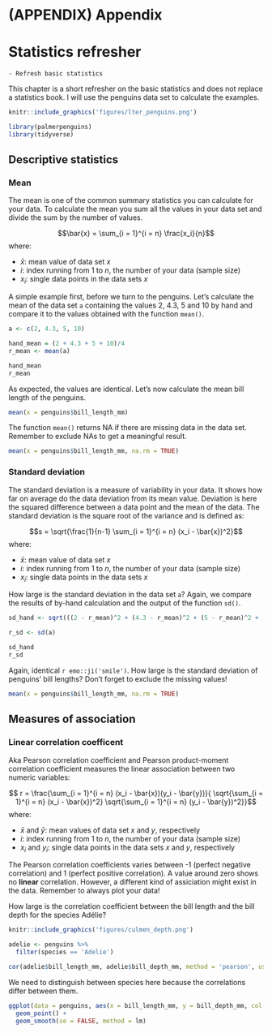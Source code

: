 # (APPENDIX) Appendix {-}
# Statistics refresher {#stat-background}

```block
- Refresh basic statistics
```

This chapter is a short refresher on the basic statistics and does not replace a statistics book. I will use the penguins data set to calculate the examples.

```r
knitr::include_graphics('figures/lter_penguins.png')
```

```r
library(palmerpenguins)
library(tidyverse)
```


## Descriptive statistics
### Mean
The mean is one of the common summary statistics you can calculate for your data. To calculate the mean you sum all the values in your data set and divide the sum by the number of values.

$$\bar{x} = \sum_{i = 1}^{i = n} \frac{x_i}{n}$$
where:

- $\bar{x}$: mean value of data set $x$
- $i$: index running from 1 to $n$, the number of your data (sample size)
- $x_i$: single data points in the data sets $x$

A simple example first, before we turn to the penguins. Let's calculate the mean of the data set `a` containing the values 2, 4.3, 5 and 10 by hand and compare it to the values obtained with the function `mean()`.
```r
a <- c(2, 4.3, 5, 10)

hand_mean = (2 + 4.3 + 5 + 10)/4
r_mean <- mean(a)

hand_mean
r_mean
```
As expected, the values are identical. Let's now calculate the mean bill length of the penguins.

```r
mean(x = penguins$bill_length_mm)
```
The function `mean()` returns NA if there are missing data in the data set. Remember to exclude NAs to get a meaningful result.
```r
mean(x = penguins$bill_length_mm, na.rm = TRUE)
```


### Standard deviation
The standard deviation is a measure of variability in your data. It shows how far on average do the data deviation from its mean value. Deviation is here the squared difference between a data point and the mean of the data. The standard deviation is the square root of the variance and is defined as:

$$s = \sqrt{\frac{1}{n-1} \sum_{i = 1}^{i = n} (x_i - \bar{x})^2}$$
where:

- $\bar{x}$: mean value of data set $x$
- $i$: index running from 1 to $n$, the number of your data (sample size)
- $x_i$: single data points in the data sets $x$


How large is the standard deviation in the data set `a`? Again, we compare the results of by-hand calculation and the output of the function `sd()`.
```r
sd_hand <- sqrt(((2 - r_mean)^2 + (4.3 - r_mean)^2 + (5 - r_mean)^2 + (10 - r_mean)^2)/(4 - 1))

r_sd <- sd(a)

sd_hand
r_sd
```
Again, identical `r emo::ji('smile')`. How large is the standard deviation of penguins' bill lengths? Don't forget to exclude the missing values!
```r
mean(x = penguins$bill_length_mm, na.rm = TRUE)
```


## Measures of association
### Linear correlation coefficent
Aka Pearson correlation coefficient and Pearson product-moment correlation coefficient measures the linear association between two numeric variables:

$$ r = \frac{\sum_{i = 1}^{i = n} (x_i - \bar{x})(y_i - \bar{y})}{ \sqrt{\sum_{i = 1}^{i = n} (x_i - \bar{x})^2} \sqrt{\sum_{i = 1}^{i = n} (y_i - \bar{y})^2}}$$
where:

- $\bar{x}$ and $\bar{y}$: mean values of data set $x$ and $y$, respectively
- $i$: index running from 1 to $n$, the number of your data (sample size)
- $x_i$ and $y_i$: single data points in the data sets $x$ and $y$, respectively

The Pearson correlation coefficients varies between -1 (perfect negative correlation) and 1 (perfect positive correlation). A value around zero shows no **linear** correlation. However, a different kind of assiciation might exist in the data. Remember to always plot your data!

How large is the correlation coefficient between the bill length and the bill depth for the species Adélie?
```r
knitr::include_graphics('figures/culmen_depth.png')
```

```r
adelie <- penguins %>% 
  filter(species == 'Adelie')

cor(adelie$bill_length_mm, adelie$bill_depth_mm, method = 'pearson', use = 'pairwise.complete.obs')
```

We need to distinguish between species here because the correlations differ between them.
```r
ggplot(data = penguins, aes(x = bill_length_mm, y = bill_depth_mm, col = species)) +
  geom_point() +
  geom_smooth(se = FALSE, method = lm)
```

